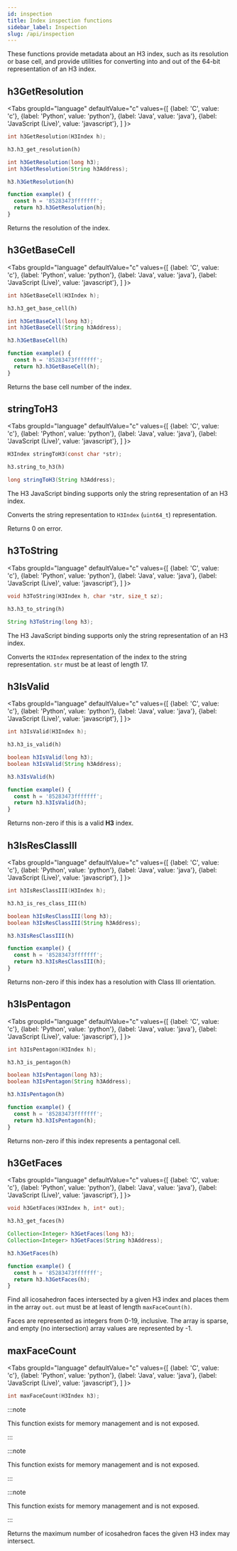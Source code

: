 ```yaml
---
id: inspection
title: Index inspection functions
sidebar_label: Inspection
slug: /api/inspection
---
```



These functions provide metadata about an H3 index, such as its resolution or base cell, and provide utilities for converting into and out of the 64-bit representation of an H3 index.

## h3GetResolution

<Tabs
  groupId="language"
  defaultValue="c"
  values={[
    {label: 'C', value: 'c'},
    {label: 'Python', value: 'python'},
    {label: 'Java', value: 'java'},
    {label: 'JavaScript (Live)', value: 'javascript'},
  ]
}>
<TabItem value="c">

```c
int h3GetResolution(H3Index h);
```

</TabItem>
<TabItem value="python">

```py
h3.h3_get_resolution(h)
```

</TabItem>
<TabItem value="java">

```java
int h3GetResolution(long h3);
int h3GetResolution(String h3Address);
```

</TabItem>
<TabItem value="javascript">

```js
h3.h3GetResolution(h)
```

```js live
function example() {
  const h = '85283473fffffff';
  return h3.h3GetResolution(h);
}
```

</TabItem>
</Tabs>

Returns the resolution of the index.

## h3GetBaseCell

<Tabs
  groupId="language"
  defaultValue="c"
  values={[
    {label: 'C', value: 'c'},
    {label: 'Python', value: 'python'},
    {label: 'Java', value: 'java'},
    {label: 'JavaScript (Live)', value: 'javascript'},
  ]
}>
<TabItem value="c">

```c
int h3GetBaseCell(H3Index h);
```

</TabItem>
<TabItem value="python">

```py
h3.h3_get_base_cell(h)
```

</TabItem>
<TabItem value="java">

```java
int h3GetBaseCell(long h3);
int h3GetBaseCell(String h3Address);
```

</TabItem>
<TabItem value="javascript">

```js
h3.h3GetBaseCell(h)
```

```js live
function example() {
  const h = '85283473fffffff';
  return h3.h3GetBaseCell(h);
}
```

</TabItem>
</Tabs>

Returns the base cell number of the index.

## stringToH3

<Tabs
  groupId="language"
  defaultValue="c"
  values={[
    {label: 'C', value: 'c'},
    {label: 'Python', value: 'python'},
    {label: 'Java', value: 'java'},
    {label: 'JavaScript (Live)', value: 'javascript'},
  ]
}>
<TabItem value="c">

```c
H3Index stringToH3(const char *str);
```

</TabItem>
<TabItem value="python">

```py
h3.string_to_h3(h)
```

</TabItem>
<TabItem value="java">

```java
long stringToH3(String h3Address);
```

</TabItem>
<TabItem value="javascript">

The H3 JavaScript binding supports only the string representation of an H3 index.

</TabItem>
</Tabs>

Converts the string representation to `H3Index` (`uint64_t`) representation.

Returns 0 on error.

## h3ToString

<Tabs
  groupId="language"
  defaultValue="c"
  values={[
    {label: 'C', value: 'c'},
    {label: 'Python', value: 'python'},
    {label: 'Java', value: 'java'},
    {label: 'JavaScript (Live)', value: 'javascript'},
  ]
}>
<TabItem value="c">

```c
void h3ToString(H3Index h, char *str, size_t sz);
```

</TabItem>
<TabItem value="python">

```py
h3.h3_to_string(h)
```

</TabItem>
<TabItem value="java">

```java
String h3ToString(long h3);
```

</TabItem>
<TabItem value="javascript">

The H3 JavaScript binding supports only the string representation of an H3 index.

</TabItem>
</Tabs>

Converts the `H3Index` representation of the index to the string representation. `str` must be at least of length 17.

## h3IsValid

<Tabs
  groupId="language"
  defaultValue="c"
  values={[
    {label: 'C', value: 'c'},
    {label: 'Python', value: 'python'},
    {label: 'Java', value: 'java'},
    {label: 'JavaScript (Live)', value: 'javascript'},
  ]
}>
<TabItem value="c">

```c
int h3IsValid(H3Index h);
```

</TabItem>
<TabItem value="python">

```py
h3.h3_is_valid(h)
```

</TabItem>
<TabItem value="java">

```java
boolean h3IsValid(long h3);
boolean h3IsValid(String h3Address);
```

</TabItem>
<TabItem value="javascript">

```js
h3.h3IsValid(h)
```

```js live
function example() {
  const h = '85283473fffffff';
  return h3.h3IsValid(h);
}
```

</TabItem>
</Tabs>

Returns non-zero if this is a valid **H3** index.

## h3IsResClassIII

<Tabs
  groupId="language"
  defaultValue="c"
  values={[
    {label: 'C', value: 'c'},
    {label: 'Python', value: 'python'},
    {label: 'Java', value: 'java'},
    {label: 'JavaScript (Live)', value: 'javascript'},
  ]
}>
<TabItem value="c">

```c
int h3IsResClassIII(H3Index h);
```

</TabItem>
<TabItem value="python">

```py
h3.h3_is_res_class_III(h)
```

</TabItem>
<TabItem value="java">

```java
boolean h3IsResClassIII(long h3);
boolean h3IsResClassIII(String h3Address);
```

</TabItem>
<TabItem value="javascript">

```js
h3.h3IsResClassIII(h)
```

```js live
function example() {
  const h = '85283473fffffff';
  return h3.h3IsResClassIII(h);
}
```

</TabItem>
</Tabs>

Returns non-zero if this index has a resolution with Class III orientation.

## h3IsPentagon

<Tabs
  groupId="language"
  defaultValue="c"
  values={[
    {label: 'C', value: 'c'},
    {label: 'Python', value: 'python'},
    {label: 'Java', value: 'java'},
    {label: 'JavaScript (Live)', value: 'javascript'},
  ]
}>
<TabItem value="c">

```c
int h3IsPentagon(H3Index h);
```

</TabItem>
<TabItem value="python">

```py
h3.h3_is_pentagon(h)
```

</TabItem>
<TabItem value="java">

```java
boolean h3IsPentagon(long h3);
boolean h3IsPentagon(String h3Address);
```

</TabItem>
<TabItem value="javascript">

```js
h3.h3IsPentagon(h)
```

```js live
function example() {
  const h = '85283473fffffff';
  return h3.h3IsPentagon(h);
}
```

</TabItem>
</Tabs>

Returns non-zero if this index represents a pentagonal cell.

## h3GetFaces

<Tabs
  groupId="language"
  defaultValue="c"
  values={[
    {label: 'C', value: 'c'},
    {label: 'Python', value: 'python'},
    {label: 'Java', value: 'java'},
    {label: 'JavaScript (Live)', value: 'javascript'},
  ]
}>
<TabItem value="c">

```c
void h3GetFaces(H3Index h, int* out);
```

</TabItem>
<TabItem value="python">

```py
h3.h3_get_faces(h)
```

</TabItem>
<TabItem value="java">

```java
Collection<Integer> h3GetFaces(long h3);
Collection<Integer> h3GetFaces(String h3Address);
```

</TabItem>
<TabItem value="javascript">

```js
h3.h3GetFaces(h)
```

```js live
function example() {
  const h = '85283473fffffff';
  return h3.h3GetFaces(h);
}
```

</TabItem>
</Tabs>

Find all icosahedron faces intersected by a given H3 index and places them in the array `out`. `out` must be at least of length `maxFaceCount(h)`.

Faces are represented as integers from 0-19, inclusive. The array is sparse, and empty (no intersection) array values are represented by -1.

## maxFaceCount

<Tabs
  groupId="language"
  defaultValue="c"
  values={[
    {label: 'C', value: 'c'},
    {label: 'Python', value: 'python'},
    {label: 'Java', value: 'java'},
    {label: 'JavaScript (Live)', value: 'javascript'},
  ]
}>
<TabItem value="c">

```c
int maxFaceCount(H3Index h3);
```

</TabItem>
<TabItem value="python">

:::note

This function exists for memory management and is not exposed.

:::

</TabItem>
<TabItem value="java">

:::note

This function exists for memory management and is not exposed.

:::

</TabItem>
<TabItem value="javascript">

:::note

This function exists for memory management and is not exposed.

:::

</TabItem>
</Tabs>

Returns the maximum number of icosahedron faces the given H3 index may intersect.

